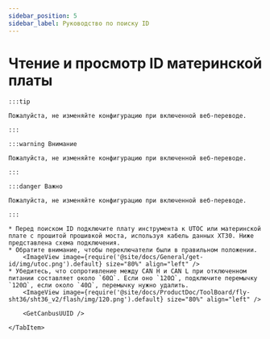```yaml
---
sidebar_position: 5
sidebar_label: Руководство по поиску ID
---
```






# Чтение и просмотр ID материнской платы

    :::tip

    Пожалуйста, не изменяйте конфигурацию при включенной веб-переводе.

    :::

    :::warning Внимание

    Пожалуйста, не изменяйте конфигурацию при включенной веб-переводе.

    :::

    :::danger Важно

    Пожалуйста, не изменяйте конфигурацию при включенной веб-переводе.

    :::

<Tabs>
    <TabItem value="can" label="Получение UUID CANBus">

    * Перед поиском ID подключите плату инструмента к UTOC или материнской плате с прошитой прошивкой моста, используя кабель данных XT30. Ниже представлена схема подключения.
    * Обратите внимание, чтобы переключатели были в правильном положении.
        <ImageView image={require('@site/docs/General/get-id/img/utoc.png').default} size="80%" align="left" />
    * Убедитесь, что сопротивление между CAN H и CAN L при отключенном питании составляет около `60Ω`. Если оно `120Ω`, подключите перемычку `120Ω`, если около `40Ω`, перемычку нужно удалить.
        <ImageView image={require('@site/docs/ProductDoc/ToolBoard/fly-sht36/sht36_v2/flash/img/120.png').default} size="80%" align="left" />        

        <GetCanbusUUID />

    </TabItem>
</Tabs>